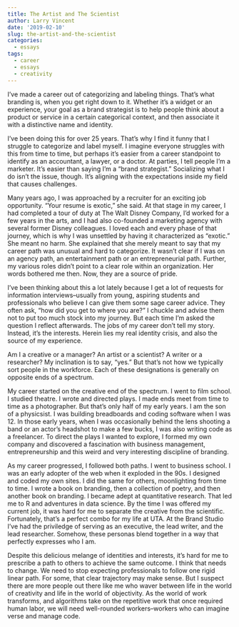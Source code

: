 ```yaml
---
title: The Artist and The Scientist
author: Larry Vincent
date: '2019-02-10'
slug: the-artist-and-the-scientist
categories:
  - essays
tags:
  - career
  - essays
  - creativity
---
```

I've made a career out of categorizing and labeling things. That's what branding is, when you get right down to it. Whether it's a widget or an experience, your goal as a brand strategist is to help people think about a product or service in a certain categorical context, and then associate it with a distinctive name and identity. 

I've been doing this for over 25 years. That's why I find it funny that I struggle to categorize and label myself. I imagine everyone struggles with this from time to time, but perhaps it's easier from a career standpoint to identify as an accountant, a lawyer, or a doctor. At parties, I tell people I'm a marketer. It's easier than saying I'm a "brand strategist." Socializing what I do isn't the issue, though. It's aligning with the expectations inside my field that causes challenges.

Many years ago, I was approached by a recruiter for an exciting job opportunity. "Your resume is exotic," she said. At that stage in my career, I had completed a tour of duty at The Walt Disney Company, I'd worked for a few years in the arts, and I had also co-founded a marketing agency with several former Disney colleagues. I loved each and every phase of that journey, which is why I was unsettled by having it characterized as "exotic." She meant no harm. She explained that she merely meant to say that my career path was unusual and hard to categorize. It wasn't clear if I was on an agency path, an entertainment path or an entrepreneurial path. Further, my various roles didn't point to a clear role within an organization. Her words bothered me then. Now, they are a source of pride.

I've been thinking about this a lot lately because I get a lot of requests for information interviews--usually from young, aspiring students and professionals who believe I can give them some sage career advice. They often ask, "how did you get to where you are?" I chuckle and advise them not to put too much stock into my journey. But each time I'm asked the question I reflect afterwards. The jobs of my career don't tell my story. Instead, it's the interests. Herein lies my real identity crisis, and also the source of my experience.

Am I a creative or a manager? An artist or a scientist? A writer or a researcher? My inclination is to say, "yes." But that's not how we typically sort people in the workforce. Each of these designations is generally on opposite ends of a spectrum. 

My career started on the creative end of the spectrum. I went to film school. I studied theatre. I wrote and directed plays. I made ends meet from time to time as a photographer. But that's only half of my early years. I am the son of a physicsist. I was building breadboards and coding software when I was 12. In those early years, when I was occasionally behind the lens shooting a band or an actor's headshot to make a few bucks, I was also writing code as a freelancer. To direct the plays I wanted to explore, I formed my own company and discovered a fascination with business management, entrepreneurship and this weird and very interesting discipline of branding.

As my career progressed, I followed both paths. I went to business school. I was an early adopter of the web when it exploded in the 90s. I designed and coded my own sites. I did the same for others, moonlighting from time to time. I wrote a book on branding, then a collection of poetry, and then another book on branding. I became adept at quantitative research. That led me to R and adventures in data science. By the time I was offered my current job, it was hard for me to separate the creative from the scientific. Fortunately, that's a perfect combo for my life at UTA. At the Brand Studio I've had the priviledge of serving as an executive, the lead writer, and the lead researcher. Somehow, these personas blend together in a way that perfectly expresses who I am.

Despite this delicious melange of identities and interests, it's hard for me to prescribe a path to others to achieve the same outcome. I think that needs to change. We need to stop expecting professionals to follow one rigid linear path. For some, that clear trajectory may make sense. But I suspect there are more people out there like me who waver between life in the world of creativity and life in the world of objectivity. As the world of work transforms, and algorithms take on the repetitive work that once required human labor, we will need well-rounded workers--workers who can imagine verse and manage code.